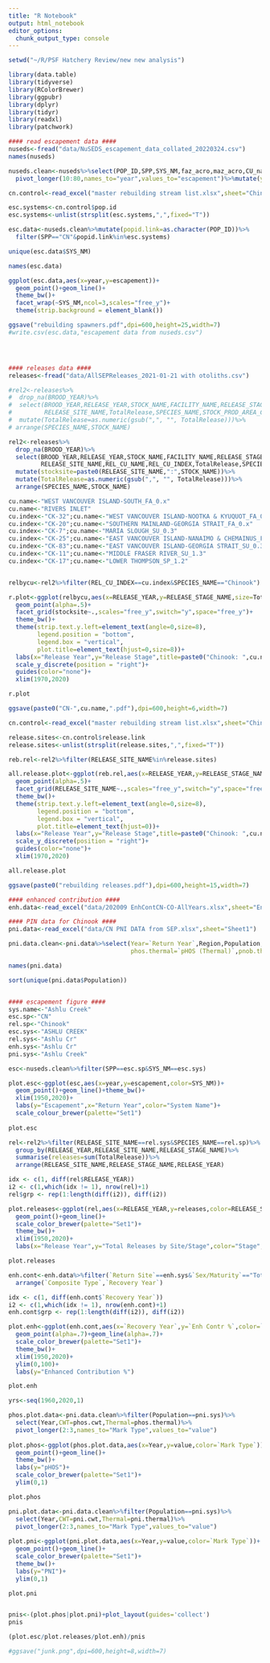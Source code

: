 ```yaml
---
title: "R Notebook"
output: html_notebook
editor_options: 
  chunk_output_type: console
---
```



```r
setwd("~/R/PSF Hatchery Review/new new analysis")

library(data.table)
library(tidyverse)
library(RColorBrewer)
library(ggpubr)
library(dplyr)
library(tidyr)
library(readxl)
library(patchwork)
```

```r
#### read escapement data ####
nuseds<-fread("data/NuSEDS_escapement_data_collated_20220324.csv")
names(nuseds)

nuseds.clean<-nuseds%>%select(POP_ID,SPP,SYS_NM,faz_acro,maz_acro,CU_name,CU_findex,Area,IsIndicator,`1950`:`2020`)%>%
  pivot_longer(10:80,names_to="year",values_to="escapement")%>%mutate(year=as.numeric(year))%>%mutate_all(~replace(., 0, NA))

```


```r
cn.control<-read_excel("master rebuilding stream list.xlsx",sheet="Chinook")

esc.systems<-cn.control$pop.id
esc.systems<-unlist(strsplit(esc.systems,",",fixed="T"))

esc.data<-nuseds.clean%>%mutate(popid.link=as.character(POP_ID))%>%
  filter(SPP=="CN"&popid.link%in%esc.systems)

unique(esc.data$SYS_NM)

names(esc.data)

ggplot(esc.data,aes(x=year,y=escapement))+
  geom_point()+geom_line()+
  theme_bw()+
  facet_wrap(~SYS_NM,ncol=3,scales="free_y")+
  theme(strip.background = element_blank())

ggsave("rebuilding spawners.pdf",dpi=600,height=25,width=7)
#write.csv(esc.data,"escapement data from nuseds.csv")




```

```r



```


```r
#### releases data ####
releases<-fread("data/AllSEPReleases_2021-01-21 with otoliths.csv")

#rel2<-releases%>%
#  drop_na(BROOD_YEAR)%>%
#  select(BROOD_YEAR,RELEASE_YEAR,STOCK_NAME,FACILITY_NAME,RELEASE_STAGE_NAME,
#         RELEASE_SITE_NAME,TotalRelease,SPECIES_NAME,STOCK_PROD_AREA_CODE,MRP_TAGCODE)%>%
#  mutate(TotalRelease=as.numeric(gsub(",", "", TotalRelease)))%>%
# arrange(SPECIES_NAME,STOCK_NAME)

rel2<-releases%>%
  drop_na(BROOD_YEAR)%>%
  select(BROOD_YEAR,RELEASE_YEAR,STOCK_NAME,FACILITY_NAME,RELEASE_STAGE_NAME,
         RELEASE_SITE_NAME,REL_CU_NAME,REL_CU_INDEX,TotalRelease,SPECIES_NAME,STOCK_PROD_AREA_CODE,MRP_TAGCODE,STOCK_CU_NAME,STOCK_CU_INDEX)%>%
  mutate(stocksite=paste0(RELEASE_SITE_NAME,":",STOCK_NAME))%>%
  mutate(TotalRelease=as.numeric(gsub(",", "", TotalRelease)))%>%
  arrange(SPECIES_NAME,STOCK_NAME)
```


```r
cu.name<-"WEST VANCOUVER ISLAND-SOUTH_FA_0.x"
cu.name<-"RIVERS INLET"
cu.index<-"CK-32";cu.name<-"WEST VANCOUVER ISLAND-NOOTKA & KYUQUOT_FA_0.X"
cu.index<-"CK-20";cu.name<-"SOUTHERN MAINLAND-GEORGIA STRAIT_FA_0.x"
cu.index<-"CK-7";cu.name<-"MARIA SLOUGH_SU_0.3"
cu.index<-"CK-25";cu.name<-"EAST VANCOUVER ISLAND-NANAIMO & CHEMAINUS_FA_0.x"
cu.index<-"CK-83";cu.name<-"EAST VANCOUVER ISLAND-GEORGIA STRAIT_SU_0.3"
cu.index<-"CK-11";cu.name<-"MIDDLE FRASER RIVER_SU_1.3"
cu.index<-"CK-17";cu.name<-"LOWER THOMPSON_SP_1.2"


relbycu<-rel2%>%filter(REL_CU_INDEX==cu.index&SPECIES_NAME=="Chinook")

r.plot<-ggplot(relbycu,aes(x=RELEASE_YEAR,y=RELEASE_STAGE_NAME,size=TotalRelease,color=RELEASE_STAGE_NAME))+
  geom_point(alpha=.5)+
  facet_grid(stocksite~.,scales="free_y",switch="y",space="free_y")+
  theme_bw()+
  theme(strip.text.y.left=element_text(angle=0,size=8),
        legend.position = "bottom",
        legend.box = "vertical",
        plot.title=element_text(hjust=0,size=8))+ 
  labs(x="Release Year",y="Release Stage",title=paste0("Chinook: ",cu.name),subtitle="(Site:Stock)")+
  scale_y_discrete(position = "right")+
  guides(color="none")+
  xlim(1970,2020)

r.plot 

ggsave(paste0("CN-",cu.name,".pdf"),dpi=600,height=6,width=7)

```


```r

cn.control<-read_excel("master rebuilding stream list.xlsx",sheet="Chinook")

release.sites<-cn.control$release.link
release.sites<-unlist(strsplit(release.sites,",",fixed="T"))

reb.rel<-rel2%>%filter(RELEASE_SITE_NAME%in%release.sites)

all.release.plot<-ggplot(reb.rel,aes(x=RELEASE_YEAR,y=RELEASE_STAGE_NAME,size=TotalRelease,color=RELEASE_STAGE_NAME))+
  geom_point(alpha=.5)+
  facet_grid(RELEASE_SITE_NAME~.,scales="free_y",switch="y",space="free_y")+
  theme_bw()+
  theme(strip.text.y.left=element_text(angle=0,size=8),
        legend.position = "bottom",
        legend.box = "vertical",
        plot.title=element_text(hjust=0))+ 
  labs(x="Release Year",y="Release Stage",title=paste0("Chinook: ",cu.name),subtitle="(Site:Stock)")+
  scale_y_discrete(position = "right")+
  guides(color="none")+
  xlim(1970,2020)

all.release.plot

ggsave(paste0("rebuilding releases.pdf"),dpi=600,height=15,width=7)

```



```r
#### enhanced contribution ####
enh.data<-read_excel("data/202009 EnhContCN-CO-AllYears.xlsx",sheet="Enhanced Contribution")

#### PIN data for Chinook ####
pni.data<-read_excel("data/CN PNI DATA from SEP.xlsx",sheet="Sheet1")

pni.data.clean<-pni.data%>%select(Year=`Return Year`,Region,Population,phos.cwt=`pHOS (CWT)`,pnob.cwt=`pNOB (CWT)`,pni.cwt=`PNI (CWT, incl. jacks)`,
                                  phos.thermal=`pHOS (Thermal)`,pnob.thermal=`pNOB (Thermal)`,pni.thermal=`PNI (Thermal)`)

names(pni.data)

sort(unique(pni.data$Population))



```

```r

#### escapement figure ####
sys.name<-"Ashlu Creek"
esc.sp<-"CN"
rel.sp<-"Chinook"
esc.sys<-"ASHLU CREEK"
rel.sys<-"Ashlu Cr"
enh.sys<-"Ashlu Cr"  
pni.sys<-"Ashlu Creek"

esc<-nuseds.clean%>%filter(SPP==esc.sp&SYS_NM==esc.sys)

plot.esc<-ggplot(esc,aes(x=year,y=escapement,color=SYS_NM))+
  geom_point()+geom_line()+theme_bw()+
  xlim(1950,2020)+
  labs(y="Escapement",x="Return Year",color="System Name")+
  scale_colour_brewer(palette="Set1")
  
plot.esc

rel<-rel2%>%filter(RELEASE_SITE_NAME==rel.sys&SPECIES_NAME==rel.sp)%>%
  group_by(RELEASE_YEAR,RELEASE_SITE_NAME,RELEASE_STAGE_NAME)%>%
  summarise(releases=sum(TotalRelease))%>%
  arrange(RELEASE_SITE_NAME,RELEASE_STAGE_NAME,RELEASE_YEAR)

idx <- c(1, diff(rel$RELEASE_YEAR))
i2 <- c(1,which(idx != 1), nrow(rel)+1)
rel$grp <- rep(1:length(diff(i2)), diff(i2))

plot.releases<-ggplot(rel,aes(x=RELEASE_YEAR,y=releases,color=RELEASE_STAGE_NAME,shape=RELEASE_SITE_NAME,group=grp))+
  geom_point()+geom_line()+
  scale_color_brewer(palette="Set1")+
  theme_bw()+
  xlim(1950,2020)+
  labs(x="Release Year",y="Total Releases by Site/Stage",color="Stage",shape="Site")

plot.releases

enh.cont<-enh.data%>%filter(`Return Site`==enh.sys&`Sex/Maturity`=="Total Adults")%>%
  arrange(`Composite Type`,`Recovery Year`)

idx <- c(1, diff(enh.cont$`Recovery Year`))
i2 <- c(1,which(idx != 1), nrow(enh.cont)+1)
enh.cont$grp <- rep(1:length(diff(i2)), diff(i2))

plot.enh<-ggplot(enh.cont,aes(x=`Recovery Year`,y=`Enh Contr %`,color=`Composite Type`))+
  geom_point(alpha=.7)+geom_line(alpha=.7)+
  scale_color_brewer(palette="Set1")+
  theme_bw()+
  xlim(1950,2020)+
  ylim(0,100)+
  labs(y="Enhanced Contribution %")

plot.enh

yrs<-seq(1960,2020,1)

phos.plot.data<-pni.data.clean%>%filter(Population==pni.sys)%>%
  select(Year,CWT=phos.cwt,Thermal=phos.thermal)%>%
  pivot_longer(2:3,names_to="Mark Type",values_to="value")
  
plot.phos<-ggplot(phos.plot.data,aes(x=Year,y=value,color=`Mark Type`))+
  geom_point()+geom_line()+
  theme_bw()+
  labs(y="pHOS")+
  scale_color_brewer(palette="Set1")+
  ylim(0,1)

plot.phos

pni.plot.data<-pni.data.clean%>%filter(Population==pni.sys)%>%
  select(Year,CWT=pni.cwt,Thermal=pni.thermal)%>%
  pivot_longer(2:3,names_to="Mark Type",values_to="value")
  
plot.pni<-ggplot(pni.plot.data,aes(x=Year,y=value,color=`Mark Type`))+
  geom_point()+geom_line()+
  scale_color_brewer(palette="Set1")+
  theme_bw()+
  labs(y="PNI")+
  ylim(0,1)

plot.pni


pnis<-(plot.phos|plot.pni)+plot_layout(guides='collect')
pnis

(plot.esc/plot.releases/plot.enh)/pnis 

#ggsave("junk.png",dpi=600,height=8,width=7)

```

